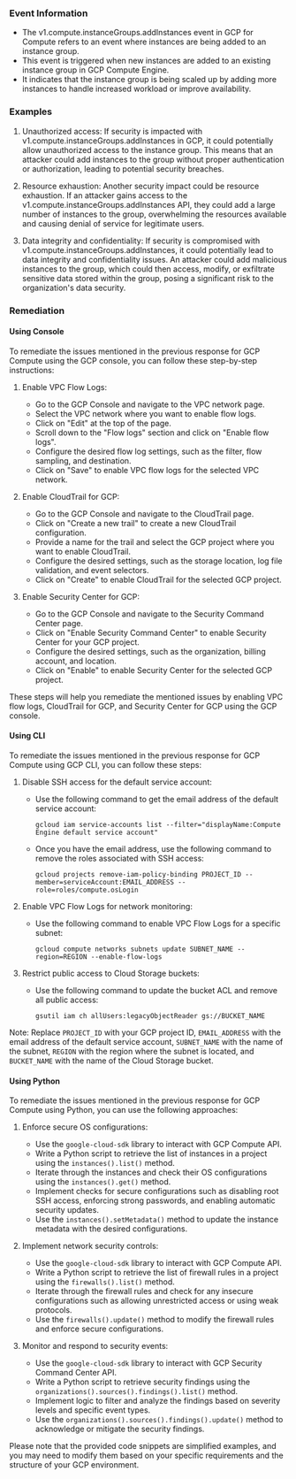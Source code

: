 
### Event Information

- The v1.compute.instanceGroups.addInstances event in GCP for Compute refers to an event where instances are being added to an instance group.
- This event is triggered when new instances are added to an existing instance group in GCP Compute Engine.
- It indicates that the instance group is being scaled up by adding more instances to handle increased workload or improve availability.


### Examples

1. Unauthorized access: If security is impacted with v1.compute.instanceGroups.addInstances in GCP, it could potentially allow unauthorized access to the instance group. This means that an attacker could add instances to the group without proper authentication or authorization, leading to potential security breaches.

2. Resource exhaustion: Another security impact could be resource exhaustion. If an attacker gains access to the v1.compute.instanceGroups.addInstances API, they could add a large number of instances to the group, overwhelming the resources available and causing denial of service for legitimate users.

3. Data integrity and confidentiality: If security is compromised with v1.compute.instanceGroups.addInstances, it could potentially lead to data integrity and confidentiality issues. An attacker could add malicious instances to the group, which could then access, modify, or exfiltrate sensitive data stored within the group, posing a significant risk to the organization's data security.

### Remediation

#### Using Console

To remediate the issues mentioned in the previous response for GCP Compute using the GCP console, you can follow these step-by-step instructions:

1. Enable VPC Flow Logs:
   - Go to the GCP Console and navigate to the VPC network page.
   - Select the VPC network where you want to enable flow logs.
   - Click on "Edit" at the top of the page.
   - Scroll down to the "Flow logs" section and click on "Enable flow logs".
   - Configure the desired flow log settings, such as the filter, flow sampling, and destination.
   - Click on "Save" to enable VPC flow logs for the selected VPC network.

2. Enable CloudTrail for GCP:
   - Go to the GCP Console and navigate to the CloudTrail page.
   - Click on "Create a new trail" to create a new CloudTrail configuration.
   - Provide a name for the trail and select the GCP project where you want to enable CloudTrail.
   - Configure the desired settings, such as the storage location, log file validation, and event selectors.
   - Click on "Create" to enable CloudTrail for the selected GCP project.

3. Enable Security Center for GCP:
   - Go to the GCP Console and navigate to the Security Command Center page.
   - Click on "Enable Security Command Center" to enable Security Center for your GCP project.
   - Configure the desired settings, such as the organization, billing account, and location.
   - Click on "Enable" to enable Security Center for the selected GCP project.

These steps will help you remediate the mentioned issues by enabling VPC flow logs, CloudTrail for GCP, and Security Center for GCP using the GCP console.

#### Using CLI

To remediate the issues mentioned in the previous response for GCP Compute using GCP CLI, you can follow these steps:

1. Disable SSH access for the default service account:
   - Use the following command to get the email address of the default service account:
     ```
     gcloud iam service-accounts list --filter="displayName:Compute Engine default service account"
     ```
   - Once you have the email address, use the following command to remove the roles associated with SSH access:
     ```
     gcloud projects remove-iam-policy-binding PROJECT_ID --member=serviceAccount:EMAIL_ADDRESS --role=roles/compute.osLogin
     ```

2. Enable VPC Flow Logs for network monitoring:
   - Use the following command to enable VPC Flow Logs for a specific subnet:
     ```
     gcloud compute networks subnets update SUBNET_NAME --region=REGION --enable-flow-logs
     ```

3. Restrict public access to Cloud Storage buckets:
   - Use the following command to update the bucket ACL and remove all public access:
     ```
     gsutil iam ch allUsers:legacyObjectReader gs://BUCKET_NAME
     ```

Note: Replace `PROJECT_ID` with your GCP project ID, `EMAIL_ADDRESS` with the email address of the default service account, `SUBNET_NAME` with the name of the subnet, `REGION` with the region where the subnet is located, and `BUCKET_NAME` with the name of the Cloud Storage bucket.

#### Using Python

To remediate the issues mentioned in the previous response for GCP Compute using Python, you can use the following approaches:

1. Enforce secure OS configurations:
   - Use the `google-cloud-sdk` library to interact with GCP Compute API.
   - Write a Python script to retrieve the list of instances in a project using the `instances().list()` method.
   - Iterate through the instances and check their OS configurations using the `instances().get()` method.
   - Implement checks for secure configurations such as disabling root SSH access, enforcing strong passwords, and enabling automatic security updates.
   - Use the `instances().setMetadata()` method to update the instance metadata with the desired configurations.

2. Implement network security controls:
   - Use the `google-cloud-sdk` library to interact with GCP Compute API.
   - Write a Python script to retrieve the list of firewall rules in a project using the `firewalls().list()` method.
   - Iterate through the firewall rules and check for any insecure configurations such as allowing unrestricted access or using weak protocols.
   - Use the `firewalls().update()` method to modify the firewall rules and enforce secure configurations.

3. Monitor and respond to security events:
   - Use the `google-cloud-sdk` library to interact with GCP Security Command Center API.
   - Write a Python script to retrieve security findings using the `organizations().sources().findings().list()` method.
   - Implement logic to filter and analyze the findings based on severity levels and specific event types.
   - Use the `organizations().sources().findings().update()` method to acknowledge or mitigate the security findings.

Please note that the provided code snippets are simplified examples, and you may need to modify them based on your specific requirements and the structure of your GCP environment.

